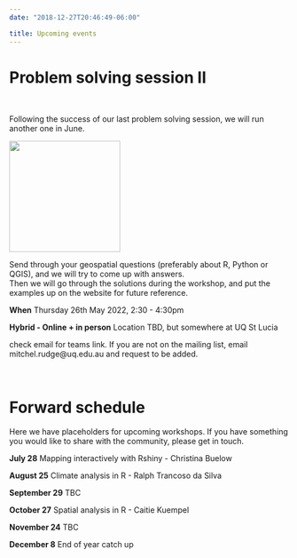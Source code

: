 ```yaml
---
date: "2018-12-27T20:46:49-06:00"

title: Upcoming events
---
```


# Problem solving session II 

<br>

Following the success of our last problem solving session, we will run another one in June. 

<img width="200" src="https://m.media-amazon.com/images/I/81nKJATxK2L._AC_SX679_.jpg">

Send through your geospatial questions (preferably about R, Python or QGIS), and we will try to come up with answers.   
Then we will go through the solutions during the workshop, and put the examples up on the website for future reference.  


**When** Thursday 26th May 2022, 2:30 - 4:30pm


**Hybrid - Online + in person**
Location TBD, but somewhere at UQ St Lucia

check email for teams link. 
If you are not on the mailing list, email mitchel.rudge@uq.edu.au and request to be added. 


<br>

# Forward schedule 

Here we have placeholders for upcoming workshops. If you have something you would like to share with the community, 
please get in touch. 


**July 28**
Mapping interactively with Rshiny - Christina Buelow

**August 25**
Climate analysis in R - Ralph Trancoso da Silva 

**September 29**
TBC

**October 27**
Spatial analysis in R - Caitie Kuempel

**November 24**
TBC

**December 8**
End of year catch up























